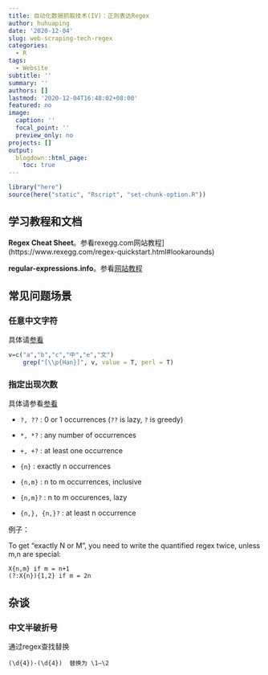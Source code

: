 ```yaml
---
title: 自动化数据抓取技术(IV)：正则表达Regex
author: huhuaping
date: '2020-12-04'
slug: web-scraping-tech-regex
categories:
  - R
tags:
  - Website
subtitle: ''
summary: ''
authors: []
lastmod: '2020-12-04T16:48:02+08:00'
featured: no
image:
  caption: ''
  focal_point: ''
  preview_only: no
projects: []
output:
  blogdown::html_page:
    toc: true
---
```


```r

library("here")
source(here("static", "Rscript", "set-chunk-option.R"))

```

## 学习教程和文档

**Regex Cheat Sheet**。参看rexegg.com网站教程](https://www.rexegg.com/regex-quickstart.html#lookarounds)

**regular-expressions.info**。参看[网站教程](https://www.regular-expressions.info/tutorial.html)


## 常见问题场景

### 任意中文字符

具体请[参看](https://stackoverflow.com/questions/56723142/regex-to-match-any-chinese-character-in-r)

```r
v=c("a","b","c","中","e","文")
	grep("[\\p{Han}]", v, value = T, perl = T)
```



### 指定出现次数

具体请参看[参看](https://stackoverflow.com/questions/13874777/regex-exactly-n-or-m-times)


- `?, ??` : 0 or 1 occurrences (`??` is lazy, `?` is greedy)

- `*, *?` : any number of occurrences

- `+, +?` : at least one occurrence

- `{n}` : exactly n occurrences

- `{n,m}` : n to m occurrences, inclusive

- `{n,m}?` : n to m occurences, lazy

- `{n,}, {n,}?` : at least n occurrence

例子：

To get "exactly N or M", you need to write the quantified regex twice, unless m,n are special:

```
X{n,m} if m = n+1
(?:X{n}){1,2} if m = 2n

```	


## 杂谈

### 中文半破折号


通过regex查找替换

```
(\d{4})-(\d{4})  替换为 \1—\2
```

